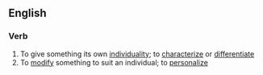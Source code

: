 ==English==

===Verb===
{{en-verb|individualiz|ing}}

# To give something its own [[individuality]]; to [[characterize]] or [[differentiate]]
# To [[modify]] something to suit an individual; to [[personalize]]